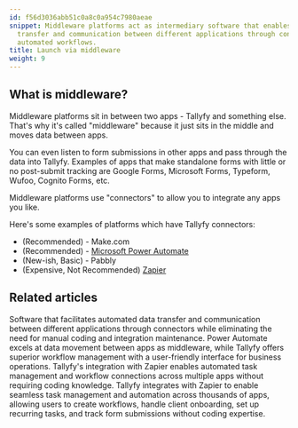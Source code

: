 ```yaml
---
id: f56d3036abb51c0a8c0a954c7980aeae
snippet: Middleware platforms act as intermediary software that enables seamless data
  transfer and communication between different applications through connectors and
  automated workflows.
title: Launch via middleware
weight: 9
---
```


## What is middleware?

Middleware platforms sit in between two apps - Tallyfy and something else. That's why it's called "middleware" because it just sits in the middle and moves data between apps.

You can even listen to form submissions in other apps and pass through the data into Tallyfy. Examples of apps that make standalone forms with little or no post-submit tracking are Google Forms, Microsoft Forms, Typeform, Wufoo, Cognito Forms, etc.

Middleware platforms use "connectors" to allow you to integrate any apps you like.

Here's some examples of platforms which have Tallyfy connectors:

- (Recommended) - Make.com
- (Recommended) - [Microsoft Power Automate](/products/pro/integrations/middleware/power-automate/)
- (New-ish, Basic) - Pabbly
- (Expensive, Not Recommended) [Zapier](/products/pro/integrations/middleware/zapier/)


## Related articles
<CardGrid>
<LinkTitleCard header="<b>Integrations > Middleware</b>" href="/products/pro/integrations/middleware/" > Software that facilitates automated data transfer and communication between different applications through connectors while eliminating the need for manual coding and integration maintenance. </LinkTitleCard>
<LinkTitleCard header="<b>Middleware > Power Automate</b>" href="/products/pro/integrations/middleware/power-automate/" > Power Automate excels at data movement between apps as middleware, while Tallyfy offers superior workflow management with a user-friendly interface for business operations. </LinkTitleCard>
<LinkTitleCard header="<b>Middleware > Zapier</b>" href="/products/pro/integrations/middleware/zapier/" > Tallyfy's integration with Zapier enables automated task management and workflow connections across multiple apps without requiring coding knowledge. </LinkTitleCard>
<LinkTitleCard header="<b>Zapier > Tallyfy & Zapier</b>" href="/products/pro/integrations/middleware/zapier/how-can-i-improve-task-management-with-tallyfy/" > Tallyfy integrates with Zapier to enable seamless task management and automation across thousands of apps, allowing users to create workflows, handle client onboarding, set up recurring tasks, and track form submissions without coding expertise. </LinkTitleCard>
</CardGrid>